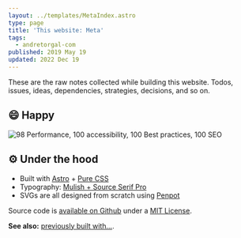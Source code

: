 ```yaml
---
layout: ../templates/MetaIndex.astro
type: page
title: 'This website: Meta'
tags:
  - andretorgal-com
published: 2019 May 19
updated: 2022 Dec 19
---
```


<Abstract>

These are the raw notes collected while building this website. Todos, issues, ideas, dependencies, strategies, decisions, and so on.

</Abstract>

## :smile: Happy

![98 Performance, 100 accessibility, 100 Best practices, 100 SEO](./posts/2023-01/media/lighthouse-good.png '2023 Jan 29')

## :gear: Under the hood

- Built with [Astro](/meta/records/current/build-with-astro) + [Pure CSS](/meta/docs/styling)
- Typography: [Mulish + Source Serif Pro](/meta/docs/typography)
- SVGs are all designed from scratch using [Penpot](https://penpot.app)

Source code is [available on Github](https://github.com/andrezero/andretorgal-com) under a [MIT License](https://github.com/andrezero/andretorgal-com/blob/main/LICENSE-MIT).

**See also:** [previously built with...](/meta/project/archaeology).
